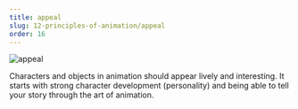 ```yaml
---
title: appeal
slug: 12-principles-of-animation/appeal
order: 16
---
```


<SlideTemplate title="appeal">

![appeal](/gif/appeal.gif)

Characters and objects in animation should appear lively and interesting. It
starts with strong character development (personality) and being able to tell
your story through the art of animation.

</SlideTemplate>
